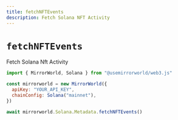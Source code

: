 ```yaml
---
title: fetchNFTEvents
description: Fetch Solana NFT Activity
---
```


# `fetchNFTEvents`

Fetch Solana Nft Activity

```js
import { MirrorWorld, Solana } from "@usemirrorworld/web3.js"

const mirrorworld = new MirrorWorld({
  apiKey: "YOUR_API_KEY",
  chainConfig: Solana("mainnet"),
})

await mirrorworld.Solana.Metadata.fetchNFTEvents()
```